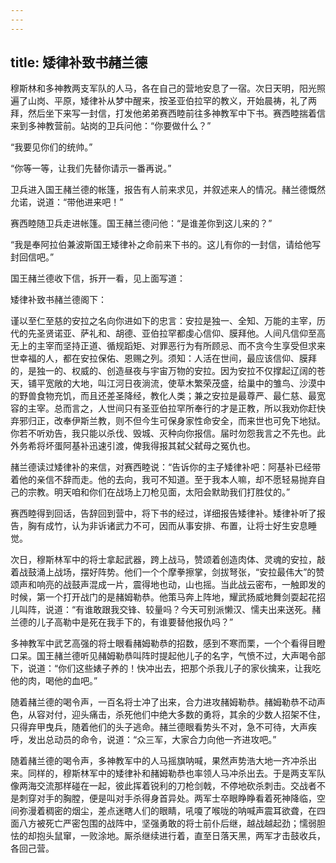 ```yaml
---
---
---
```

title: 矮律补致书赭兰德
---




穆斯林和多神教两支军队的人马，各在自己的营地安息了一宿。次日天明，阳光照遍了山岗、平原，矮律补从梦中醒来，按圣亚伯拉罕的教义，开始晨祷，礼了两拜，然后坐下来写一封信，打发他弟弟赛西睦前往多神教军中下书。赛西睦揣着信来到多神教营前。站岗的卫兵问他：“你要做什么？”

“我要见你们的统帅。”

“你等一等，让我们先替你请示一番再说。”

卫兵进入国王赭兰德的帐篷，报告有人前来求见，并叙述来人的情况。赭兰德慨然允诺，说道：“带他进来吧！”

赛西睦随卫兵走进帐篷。国王赭兰德问他：“是谁差你到这儿来的？”

“我是奉阿拉伯兼波斯国王矮律补之命前来下书的。这儿有你的一封信，请给他写封回信吧。”

国王赭兰德收下信，拆开一看，见上面写道：

矮律补致书赭兰德阁下：

谨以至仁至慈的安拉之名向你进如下的忠言：安拉是独一、全知、万能的主宰，历代的先圣贤诺亚、萨礼和、胡德、亚伯拉罕都虔心信仰、膜拜他。人间凡信仰至高无上的主宰而坚持正道、循规蹈矩、对罪恶行为有所顾忌、而不贪今生享受但求来世幸福的人，都在安拉保佑、恩赐之列。须知：人活在世间，最应该信仰、膜拜的，是独一的、权威的、创造昼夜与宇宙万物的安拉。因为安拉不仅撑起辽阔的苍天，铺平宽敞的大地，叫江河日夜淌流，使草木繁荣茂盛，给巢中的雏鸟、沙漠中的野兽食物充饥，而且还差圣降经，教化人类；兼之安拉是最尊严、最仁慈、最宽容的主宰。总而言之，人世间只有圣亚伯拉罕所奉行的才是正教，所以我劝你赶快弃邪归正，改奉伊斯兰教，则不但今生可保身家性命安全，而来世也可免下地狱。你若不听劝告，我只能以杀伐、毁城、灭种向你报信。届时勿怨我言之不先也。此外务希将坏蛋阿基补迅速引渡，俾我得报其弑父弑母之冤仇也。

赭兰德读过矮律补的来信，对赛西睦说：“告诉你的主子矮律补吧：阿基补已经带着他的亲信不辞而走。他的去向，我可不知道。至于我本人嘛，却不愿轻易抛弃自己的宗教。明天咱和你们在战场上刀枪见面，太阳会默助我们打胜仗的。”

赛西睦得到回话，告辞回到营中，将下书的经过，详细报告矮律补。矮律补听了报告，胸有成竹，认为非诉诸武力不可，因而从事安排、布置，让将士好生安息睡觉。

次日，穆斯林军中的将士拿起武器，跨上战马，赞颂着创造肉体、灵魂的安拉，敲着战鼓涌上战场，摆好阵势。他们一个个摩拳擦掌，剑拔弩张，“安拉最伟大”的赞颂声和响亮的战鼓声混成一片，震得地也动，山也摇。当此战云密布，一触即发的时候，第一个打开战门的是赭姆勒恭。他策马奔上阵地，耀武扬威地舞剑耍起花招儿叫阵，说道：“有谁敢跟我交锋、较量吗？今天可别派懒汉、懦夫出来送死。赭兰德的儿子高勒中是死在我手下的，有谁要替他报仇吗？”

多神教军中武艺高强的将士眼看赭姆勒恭的招数，感到不寒而栗，一个个看得目瞪口呆。国王赭兰德听见赭姆勒恭叫阵时提起他儿子的名字，气愤不过，大声喝令部下，说道：“你们这些婊子养的！快冲出去，把那个杀我儿子的家伙擒来，让我吃他的肉，喝他的血吧。”

随着赭兰德的喝令声，一百名将士冲了出来，合力进攻赭姆勒恭。赭姆勒恭不动声色，从容对付，迎头痛击，杀死他们中绝大多数的勇将，其余的少数人招架不住，只得弃甲曳兵，随着他们的头子逃命。赭兰德眼看势头不对，急不可待，大声疾呼，发出总动员的命令，说道：“众三军，大家合力向他一齐进攻吧。”

随着赭兰德的喝令声，多神教军中的人马摇旗呐喊，果然声势浩大地一齐冲杀出来。同样的，穆斯林军中的矮律补和赭姆勒恭也率领人马冲杀出去。于是两支军队像两海交流那样碰在一起，彼此挥着锐利的刀枪剑戟，不停地砍杀刺击。交战者不是刺穿对手的胸膛，便是叫对手杀得身首异处。两军士卒眼睁睁看着死神降临，空间弥漫着稠密的烟尘，差点迷瞎人们的眼睛，吼嗄了喉咙的呐喊声震耳欲聋，在四面八方被死亡严密包围的战阵中，坚强勇敢的将士前仆后继，越战越起劲；懦弱胆怯的却抱头鼠窜，一败涂地。厮杀继续进行着，直至日落天黑，两军才击鼓收兵，各回己营。
